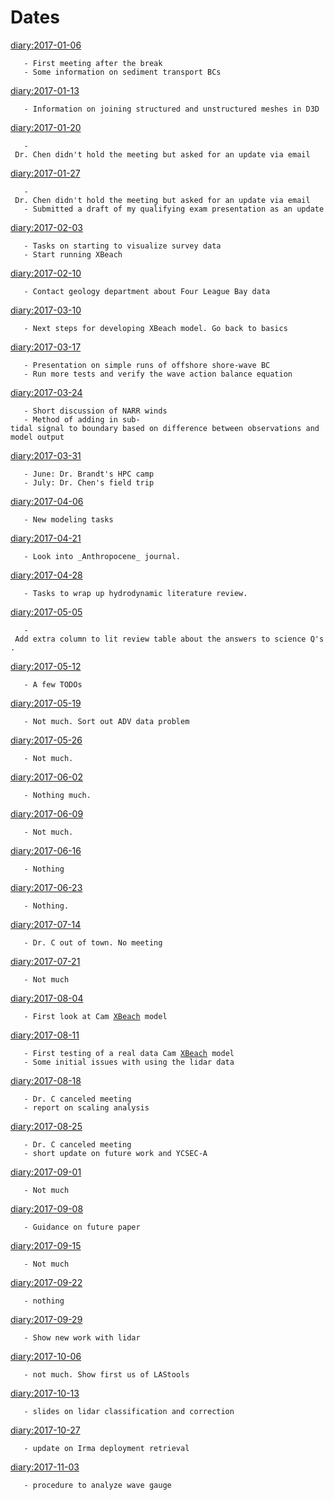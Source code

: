 = Dates =
[[diary:2017-01-06]]
	- First meeting after the break
	- Some information on sediment transport BCs
[[diary:2017-01-13]]
	- Information on joining structured and unstructured meshes in D3D
[[diary:2017-01-20]]
	- Dr. Chen didn't hold the meeting but asked for an update via email
[[diary:2017-01-27]]
	- Dr. Chen didn't hold the meeting but asked for an update via email
	- Submitted a draft of my qualifying exam presentation as an update
[[diary:2017-02-03]]
	- Tasks on starting to visualize survey data
	- Start running XBeach
[[diary:2017-02-10]]
	- Contact geology department about Four League Bay data
[[diary:2017-03-10]]
	- Next steps for developing XBeach model. Go back to basics
[[diary:2017-03-17]]
	- Presentation on simple runs of offshore shore-wave BC
	- Run more tests and verify the wave action balance equation
[[diary:2017-03-24]]
	- Short discussion of NARR winds
	- Method of adding in sub-tidal signal to boundary based on difference between observations and model output
[[diary:2017-03-31]]
	- June: Dr. Brandt's HPC camp
	- July: Dr. Chen's field trip
[[diary:2017-04-06]]
	- New modeling tasks
[[diary:2017-04-21]]
	- Look into _Anthropocene_ journal.
[[diary:2017-04-28]]
	- Tasks to wrap up hydrodynamic literature review.
[[diary:2017-05-05]]
	- Add extra column to lit review table about the answers to science Q's.
[[diary:2017-05-12]]
	- A few TODOs
[[diary:2017-05-19]]
	- Not much. Sort out ADV data problem
[[diary:2017-05-26]]
	- Not much.
[[diary:2017-06-02]]
	- Nothing much.
[[diary:2017-06-09]]
	- Not much.
[[diary:2017-06-16]]
	- Nothing
[[diary:2017-06-23]]
	- Nothing.
[[diary:2017-07-14]]
	- Dr. C out of town. No meeting
[[diary:2017-07-21]]
	- Not much
[[diary:2017-08-04]]
	- First look at Cam [[XBeach]] model
[[diary:2017-08-11]]
	- First testing of a real data Cam [[XBeach]] model
	- Some initial issues with using the lidar data
[[diary:2017-08-18]]
	- Dr. C canceled meeting
	- report on scaling analysis
[[diary:2017-08-25]]
	- Dr. C canceled meeting
	- short update on future work and YCSEC-A
[[diary:2017-09-01]]
	- Not much
[[diary:2017-09-08]]
	- Guidance on future paper
[[diary:2017-09-15]]
	- Not much
[[diary:2017-09-22]]
	- nothing
[[diary:2017-09-29]]
	- Show new work with lidar
[[diary:2017-10-06]]
	- not much. Show first us of LAStools
[[diary:2017-10-13]]
	- slides on lidar classification and correction
[[diary:2017-10-27]]
	- update on Irma deployment retrieval
[[diary:2017-11-03]]
	- procedure to analyze wave gauge
